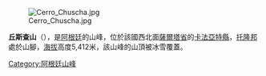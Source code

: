 [[Image:Cerro_Chuscha.jpg|right]]

'''丘斯查山'''（{{lang-es|Cerro Chuscha}}），是[[阿根廷|阿根廷]]的山峰，位於該國西北面[[薩爾塔省|薩爾塔省]]的[[卡法亞特縣|卡法亞特縣]]，[[托隆邦|托隆邦]]處於山腳，[[海拔|海拔]]高度5,412米，該山峰的山頂被冰雪覆蓋。

{{Argentina-geo-stub}}
[[Category:阿根廷山峰|Category:阿根廷山峰]]
